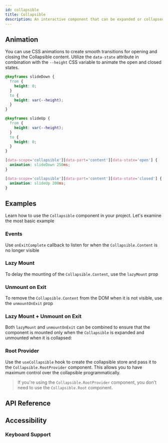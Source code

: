 ```yaml
---
id: collapsible
title: Collapsible
description: An interactive component that can be expanded or collapsed.
---
```


<ComponentPreview id="Collapsible" />

## Animation

You can use CSS animations to create smooth transitions for opening and closing the Collapsible content. Utilize the
`data-state` attribute in combination with the `--height` CSS variable to animate the open and closed states.

```css
@keyframes slideDown {
  from {
    height: 0;
  }
  to {
    height: var(--height);
  }
}

@keyframes slideUp {
  from {
    height: var(--height);
  }
  to {
    height: 0;
  }
}

[data-scope='collapsible'][data-part='content'][data-state='open'] {
  animation: slideDown 250ms;
}

[data-scope='collapsible'][data-part='content'][data-state='closed'] {
  animation: slideUp 200ms;
}
```

## Examples

Learn how to use the `Collapsible` component in your project. Let's examine the most basic example

<Example id="basic" />

### Events

Use `onExitComplete` callback to listen for when the `Collapsible.Content` is no longer visible

<Example id="on-exit-complete" />

### Lazy Mount

To delay the mounting of the `Collapsible.Content`, use the `lazyMount` prop

<Example id="lazy-mount" />

### Unmount on Exit

To remove the `Collapsible.Content` from the DOM when it is not visible, use the `unmountOnExit` prop

<Example id="unmount-on-exit" />

### Lazy Mount + Unmount on Exit

Both `lazyMount` and `unmountOnExit` can be combined to ensure that the component is mounted only when the `Collapsible`
is expanded and unmounted when it is collapsed:

<Example id="lazy-mount-and-unmount-on-exit" />

### Root Provider

Use the `useCollapsible` hook to create the collapsible store and pass it to the `Collapsible.RootProvider` component.
This allows you to have maximum control over the collapsible programmatically.

<Example id="root-provider" />

> If you're using the `Collapsible.RootProvider` component, you don't need to use the `Collapsible.Root` component.

## API Reference

<ComponentTypes id="collapsible" />

## Accessibility

### Keyboard Support

<KeyBindingsTable id="collapsible" />
